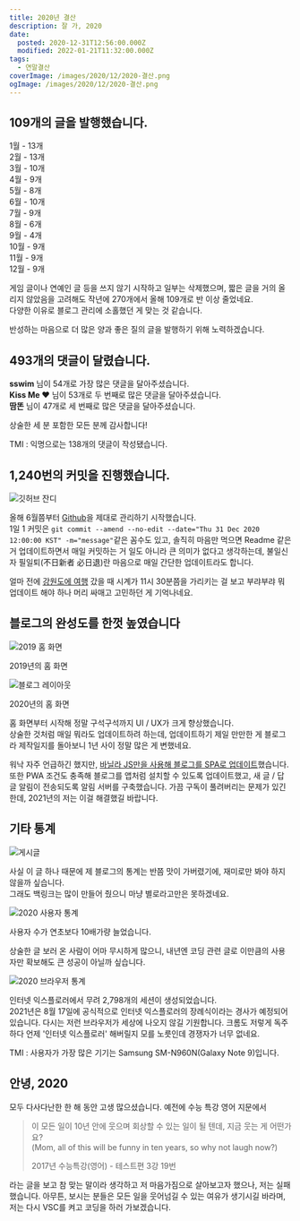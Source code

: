 ```yaml
---
title: 2020년 결산
description: 잘 가, 2020
date:
  posted: 2020-12-31T12:56:00.000Z
  modified: 2022-01-21T11:32:00.000Z
tags:
  - 연말결산
coverImage: /images/2020/12/2020-결산.png
ogImage: /images/2020/12/2020-결산.png
---
```


## 109개의 글을 발행했습니다.

1월 - 13개  
2월 - 13개  
3월 - 10개  
4월 - 9개  
5월 - 8개  
6월 - 10개  
7월 - 9개  
8월 - 6개  
9월 - 4개  
10월 - 9개  
11월 - 9개  
12월 - 9개

게임 글이나 연예인 글 등을 쓰지 않기 시작하고 일부는 삭제했으며, 짧은 글을 거의 올리지 않았음을 고려해도 작년에 270개에서 올해 109개로 반 이상 줄었네요.  
다양한 이유로 블로그 관리에 소홀했던 게 맞는 것 같습니다.

반성하는 마음으로 더 많은 양과 좋은 질의 글을 발행하기 위해 노력하겠습니다.

## 493개의 댓글이 달렸습니다.

**sswim** 님이 54개로 가장 많은 댓글을 달아주셨습니다.  
**Kiss Me ♥** 님이 53개로 두 번째로 많은 댓글을 달아주셨습니다.  
**땀똔** 님이 47개로 세 번째로 많은 댓글을 달아주셨습니다.

상술한 세 분 포함한 모든 분께 감사합니다!

TMI : 익명으로는 138개의 댓글이 작성됐습니다.

## 1,240번의 커밋을 진행했습니다.

![깃허브 잔디](/images/2021/01/Github-Contributions-2020.png)

올해 6월쯤부터 [Github](https://github.com/marshallku)을 제대로 관리하기 시작했습니다.  
1일 1 커밋은 `git commit --amend --no-edit --date="Thu 31 Dec 2020 12:00:00 KST" -m="message"`같은 꼼수도 있고, 솔직히 마음만 먹으면 Readme 같은 거 업데이트하면서 매일 커밋하는 거 일도 아니라 큰 의미가 없다고 생각하는데, 불일신자 필일퇴(不日新者 必日退)란 마음으로 매일 간단한 업데이트라도 합니다.

얼마 전에 [강원도에 여행](https://marshallku.com/gallery/%eb%ac%b4%ec%9e%91%ec%a0%95-%eb%8b%a4%eb%85%80%ec%98%a8-%ea%b0%95%ec%9b%90%eb%8f%84) 갔을 때 시계가 11시 30분쯤을 가리키는 걸 보고 부랴부랴 뭐 업데이트 해야 하나 머리 싸매고 고민하던 게 기억나네요.

## 블로그의 완성도를 한껏 높였습니다

![2019 홈 화면](/images/2019/07/1-3.png)

2019년의 홈 화면

![블로그 레이아웃](/images/2020/12/blog-homepage.png)

2020년의 홈 화면

홈 화면부터 시작해 정말 구석구석까지 UI / UX가 크게 향상했습니다.  
상술한 것처럼 매일 뭐라도 업데이트하려 하는데, 업데이트하기 제일 만만한 게 블로그라 제작일지를 돌아보니 1년 사이 정말 많은 게 변했네요.

워낙 자주 언급하긴 했지만, [바닐라 JS만을 사용해 블로그를 SPA로 업데이트](https://marshallku.com/web/log/%eb%b0%94%eb%8b%90%eb%9d%bc-%ec%9e%90%eb%b0%94%ec%8a%a4%ed%81%ac%eb%a6%bd%ed%8a%b8%eb%a1%9c-spa-%eb%a7%8c%eb%93%a0-%ea%b3%bc%ec%a0%95%ea%b3%bc-%ed%9b%84%ea%b8%b0)했습니다.  
또한 PWA 조건도 충족해 블로그를 앱처럼 설치할 수 있도록 업데이트했고, 새 글 / 답글 알림이 전송되도록 알림 서버를 구축했습니다. 가끔 구독이 풀려버리는 문제가 있긴 한데, 2021년의 저는 이걸 해결했길 바랍니다.

##  기타 통계

![게시글](/images/2020/12/article.png)

사실 이 글 하나 때문에 제 블로그의 통계는 반쯤 맛이 가버렸기에, 재미로만 봐야 하지 않을까 싶습니다.  
그래도 백링크는 많이 만들어 줬으니 마냥 별로라고만은 못하겠네요.

![2020 사용자 통계](/images/2020/12/users.png)

사용자 수가 연초보다 10배가량 늘었습니다.

상술한 글 보러 온 사람이 어마 무시하게 많으니, 내년엔 코딩 관련 글로 이만큼의 사용자만 확보해도 큰 성공이 아닐까 싶습니다.

![2020 브라우저 통계](/images/2020/12/browsers.png)

인터넷 익스플로러에서 무려 2,798개의 세션이 생성되었습니다.  
2021년은 8월 17일에 공식적으로 인터넷 익스플로러의 장례식이라는 경사가 예정되어 있습니다. 다시는 저런 브라우저가 세상에 나오지 않길 기원합니다. 크롬도 저렇게 독주하다 언제 '인터넷 익스플로러' 해버릴지 모를 노릇인데 경쟁자가 너무 없네요.

TMI : 사용자가 가장 많은 기기는 Samsung SM-N960N(Galaxy Note 9)입니다.

## 안녕, 2020

모두 다사다난한 한 해 동안 고생 많으셨습니다. 예전에 수능 특강 영어 지문에서 

> 이 모든 일이 10년 안에 웃으며 회상할 수 있는 일이 될 텐데, 지금 웃는 게 어떤가요?  
> (Mom, all of this will be funny in ten years, so why not laugh now?)
> 
> 2017년 수능특강(영어) - 테스트편 3강 19번

라는 글을 보고 참 맞는 말이라 생각하고 저 마음가짐으로 살아보고자 했으나, 저는 실패했습니다. 아무튼, 보시는 분들은 모든 일을 웃어넘길 수 있는 여유가 생기시길 바라며, 저는 다시 VSC를 켜고 코딩을 하러 가보겠습니다.